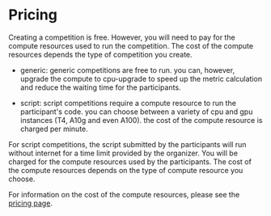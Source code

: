 # Pricing

Creating a competition is free. However, you will need to pay for the compute resources used to run the competition. The cost of the compute resources depends the type of competition you create.

- generic: generic competitions are free to run. you can, however, upgrade the compute to cpu-upgrade to speed up the metric calculation and reduce the waiting time for the participants.

- script: script competitions require a compute resource to run the participant's code. you can choose between a variety of cpu and gpu instances (T4, A10g and even A100). the cost of the compute resource is charged per minute.

For script competitions, the script submitted by the participants will run without internet for a time limit provided by the organizer.
You will be charged for the compute resources used by the participants. The cost of the compute resources depends on the type of compute resource you choose.

For information on the cost of the compute resources, please see the [pricing page](https://huggingface.co/docs/hub/spaces-overview#hardware-resources).